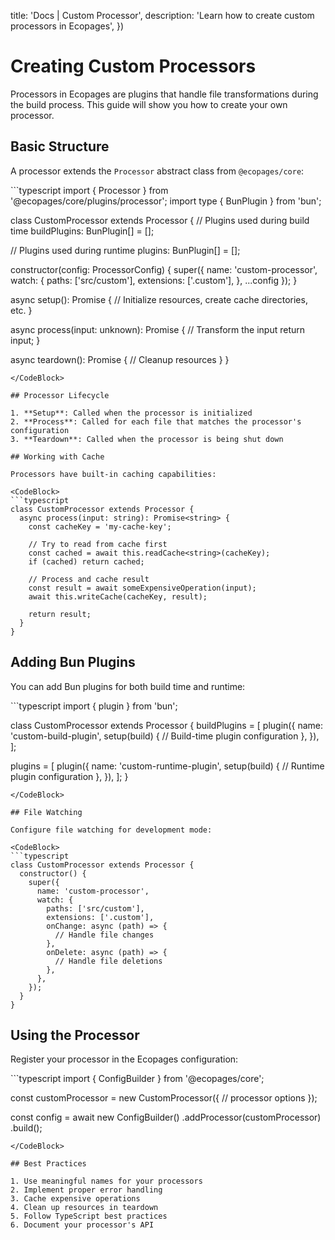 

  title: 'Docs | Custom Processor',
  description: 'Learn how to create custom processors in Ecopages',
})

# Creating Custom Processors

Processors in Ecopages are plugins that handle file transformations during the build process. This guide will show you how to create your own processor.

## Basic Structure

A processor extends the `Processor` abstract class from `@ecopages/core`:

<CodeBlock>
```typescript
import { Processor } from '@ecopages/core/plugins/processor';
import type { BunPlugin } from 'bun';

class CustomProcessor extends Processor {
  // Plugins used during build time
  buildPlugins: BunPlugin[] = [];
  
  // Plugins used during runtime
  plugins: BunPlugin[] = [];

  constructor(config: ProcessorConfig) {
    super({
      name: 'custom-processor',
      watch: {
        paths: ['src/custom'],
        extensions: ['.custom'],
      },
      ...config
    });
  }

  async setup(): Promise<void> {
    // Initialize resources, create cache directories, etc.
  }

  async process(input: unknown): Promise<unknown> {
    // Transform the input
    return input;
  }

  async teardown(): Promise<void> {
    // Cleanup resources
  }
}
```
</CodeBlock>

## Processor Lifecycle

1. **Setup**: Called when the processor is initialized
2. **Process**: Called for each file that matches the processor's configuration
3. **Teardown**: Called when the processor is being shut down

## Working with Cache

Processors have built-in caching capabilities:

<CodeBlock>
```typescript
class CustomProcessor extends Processor {
  async process(input: string): Promise<string> {
    const cacheKey = 'my-cache-key';
    
    // Try to read from cache first
    const cached = await this.readCache<string>(cacheKey);
    if (cached) return cached;
    
    // Process and cache result
    const result = await someExpensiveOperation(input);
    await this.writeCache(cacheKey, result);
    
    return result;
  }
}
```
</CodeBlock>

## Adding Bun Plugins

You can add Bun plugins for both build time and runtime:

<CodeBlock>
```typescript
import { plugin } from 'bun';

class CustomProcessor extends Processor {
  buildPlugins = [
    plugin({
      name: 'custom-build-plugin',
      setup(build) {
        // Build-time plugin configuration
      },
    }),
  ];

  plugins = [
    plugin({
      name: 'custom-runtime-plugin',
      setup(build) {
        // Runtime plugin configuration
      },
    }),
  ];
}
```
</CodeBlock>

## File Watching

Configure file watching for development mode:

<CodeBlock>
```typescript
class CustomProcessor extends Processor {
  constructor() {
    super({
      name: 'custom-processor',
      watch: {
        paths: ['src/custom'],
        extensions: ['.custom'],
        onChange: async (path) => {
          // Handle file changes
        },
        onDelete: async (path) => {
          // Handle file deletions
        },
      },
    });
  }
}
```
</CodeBlock>

## Using the Processor

Register your processor in the Ecopages configuration:

<CodeBlock>
```typescript
import { ConfigBuilder } from '@ecopages/core';

const customProcessor = new CustomProcessor({
  // processor options
});

const config = await new ConfigBuilder()
  .addProcessor(customProcessor)
  .build();
```
</CodeBlock>

## Best Practices

1. Use meaningful names for your processors
2. Implement proper error handling
3. Cache expensive operations
4. Clean up resources in teardown
5. Follow TypeScript best practices
6. Document your processor's API
